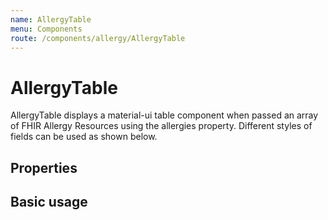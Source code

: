 ```yaml
---
name: AllergyTable
menu: Components
route: /components/allergy/AllergyTable
---
```



# AllergyTable

AllergyTable displays a material-ui table component when passed an array of FHIR Allergy Resources using the allergies property. Different styles of fields can be used as shown below.

## Properties

<Props of={AllergyTable} />

## Basic usage

<Playground>
  <Container>
    <Grid container spacing={3} direction="row">
      <Grid item xs={12}>
        <AllergyTable
          allergies={allergies}
          tableTitle="Allergy List"
          tableRowSize="small"
          hideActionIcons={true}
          hideCheckboxes={true}
        />
      </Grid>
    </Grid>
  </Container>
</Playground>
